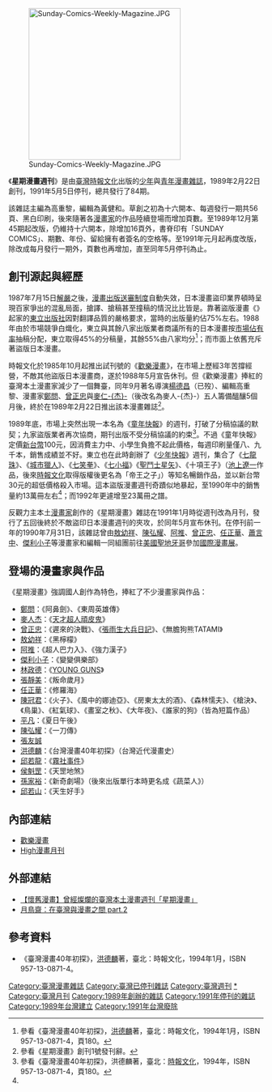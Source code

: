 [[File:Sunday-Comics-Weekly-Magazine.JPG|300px]]

《'''星期漫畫週刊'''》是由[[臺灣|臺灣]][[時報文化|時報文化]]出版的[[少年漫畫|少年]]與[[青年漫畫|青年]][[漫畫雜誌|漫畫雜誌]]，1989年2月22日創刊，1991年5月5日停刊，總共發行了84期。

該雜誌主編為高重黎，編輯為黃健和。草創之初為十六開本、每週發行一期共56頁、黑白印刷，後來隨著各[[漫畫家|漫畫家]]的作品陸續登場而增加頁數。至1989年12月第45期起改版，仍維持十六開本，除增加16頁外，書脊印有「SUNDAY COMICS」、期數、年份、留給擁有者簽名的空格等。至1991年元月起再度改版，除改成每月發行一期外，頁數也再增加，直至同年5月停刊為止。

== 創刊源起與經歷 ==
1987年7月15日[[台灣省戒嚴令|解嚴]]之後，[[編印連環圖畫輔導辦法|漫畫出版送審制度]]自動失效，日本漫畫盜印業界頓時呈現百家爭出的混亂局面，搶譯、搶稿甚至撞稿的情況比比皆是。靠著盜版漫畫《{{link-ja|好小子 (漫畫)|おれは鉄兵|好小子}}》起家的[[東立出版社|東立出版社]]因對翻譯品質的嚴格要求，當時的出版量約佔75%左右。1988年由於市場競爭白熾化，東立與其餘八家出版業者商議所有的日本漫畫按[[市場佔有率|市場佔有率]]抽稿分配，東立取得45%的分稿量，其餘55%由八家均分<ref name="#1">參看《臺灣漫畫40年初探》，[[洪德麟|洪德麟]]著，臺北：時報文化，1994年1月，ISBN 957-13-0871-4，頁180。</ref>；而市面上依舊充斥著盜版日本漫畫。

時報文化於1985年10月起推出試刊號的《[[歡樂漫畫|歡樂漫畫]]》，在市場上歷經3年苦撐經營，不敵其他盜版日本漫畫商，遂於1988年5月宣告休刊。但《歡樂漫畫》捧紅的臺灣本土漫畫家減少了一個舞臺，同年9月著名導演[[楊德昌|楊德昌]]（已歿）、編輯高重黎、漫畫家[[鄭問|鄭問]]、[[曾正忠|曾正忠]]與[[麥人杰|麥仁-{杰}-]]（後改名為麥人-{杰}-）五人籌備醞釀5個月後，終於在1989年2月22日推出該本漫畫雜誌<ref>參看《星期漫畫》創刊1號發刊辭。</ref>。

1989年底，市場上突然出現一本名為《[[童年快報|童年快報]]》的週刊，打破了分稿協議的默契；九家盜版業者再次協商，期刊出版不受分稿協議的約束<ref>參看《臺灣漫畫40年初探》，洪德麟著，臺北：[[時報文化|時報文化]]，1994年，ISBN 957-13-0871-4，頁180。</ref>。不過《童年快報》定價[[新台幣|新台幣]]100元，因消費主力中、小學生負擔不起此價格，每週印刷量僅八、九千本，銷售成績並不好。東立也在此時創辦了《[[少年快報|少年快報]]》週刊，集合了《[[七龍珠|七龍珠]]》、《[[城市獵人|城市獵人]]》、《[[亂馬½|七笑拳]]》、《[[彩虹辣椒|七小福]]》《[[聖鬥士星矢|聖鬥士星矢]]》、《十項王子》（[[池上遼一|池上遼一]]作品，後來[[時報文化|時報文化]]取得版權後更名為「帝王之子」）等知名暢銷作品，並以新台幣30元的超低價格殺入市場。這本盜版漫畫週刊奇蹟似地暴起，至1990年中的銷售量約13萬冊左右<ref name="#1"/>；而1992年更遽增至23萬冊之譜。

反觀力主本土[[漫畫家|漫畫家]]創作的《星期漫畫》雜誌在1991年1月時從週刊改為月刊，發行了五回後終於不敵盜印日本漫畫週刊的夾攻，於同年5月宣布休刊。在停刊前一年的1990年7月31日，該雜誌曾由[[敖幼祥|敖幼祥]]、[[陳弘耀|陳弘耀]]、[[阿推|阿推]]、[[曾正忠|曾正忠]]、[[任正華|任正華]]、[[蕭言中|蕭言中]]、[[傑利小子|傑利小子]]等漫畫家和編輯一同組團前往[[美國|美國]][[聖地牙哥|聖地牙哥]]參加[[圣迭戈国际动漫展|國際漫畫展]]。

== 登場的漫畫家與作品 ==
《星期漫畫》強調國人創作為特色，捧紅了不少漫畫家與作品：
* [[鄭問|鄭問]]：《阿鼻劍》、《東周英雄傳》
* [[麥人杰|麥人杰]]：《[[天才超人頑皮鬼|天才超人頑皮鬼]]》
* [[曾正忠|曾正忠]]：《遲來的決戰》、《[[張雨生大兵日記|張雨生大兵日記]]》、《無膽狗熊TATAMI》
* [[敖幼祥|敖幼祥]]：《黑檸檬》
* [[阿推|阿推]]：《超人巴力入》、《強力漢子》
* [[傑利小子|傑利小子]]：《變變俱樂部》
* [[林政德|林政德]]：《[[YOUNG_GUNS|YOUNG GUNS]]》
* [[張靜美|張靜美]]：《叛命歲月》
* [[任正華|任正華]]：《修羅海》
* [[陳冠君|陳冠君]]：《火子》、《風中的娜迪亞》、《房東太太的酒》、《森林懦夫》、《槍決》、《鳥巢》、《紅氣球》、《畫室之秋》、《大年夜》、《誰家的狗》（皆為短篇作品）
* [[平凡_(漫畫家)|平凡]]：《夏日午後》
* [[陳弘耀|陳弘耀]]：《一刀傳》
* [[張友誠|張友誠]]
* [[洪德麟|洪德麟]]：《台灣漫畫40年初探》（台灣近代漫畫史）
* [[邱若龍|邱若龍]]：《[[霧社事件_(漫畫)|霧社事件]]》
* [[侯魁罡|侯魁罡]]：《天罡地煞》
* [[孫家裕|孫家裕]]：《新奇劇場》（後來出版單行本時更名成《蔬菜人》）
* [[邱若山|邱若山]]：《天生好手》

== 內部連結 ==
* [[歡樂漫畫|歡樂漫畫]]
* [[High漫畫月刊|High漫畫月刊]]

== 外部連結 ==
* [http://blog.xuite.net/lwoan/blog/63712257-%5B%E8%BD%89%E8%BC%89%5D+%E3%80%90%E6%87%B7%E8%88%8A%E6%BC%AB%E7%95%AB%E3%80%91%E6%9B%BE%E7%B6%93%E7%87%A6%E7%88%9B%E7%9A%84%E5%8F%B0%E7%81%A3%E6%9C%AC%E5%9C%9F%E6%BC%AB%E7%95%AB%E9%80%B1%E5%88%8A%E3%80%8C%E6%98%9F%E6%9C%9F%E6%BC%AB%E7%95%AB%E3%80%8D 【懷舊漫畫】曾經燦爛的臺灣本土漫畫週刊「星期漫畫」]
* [https://web.archive.org/web/20150418132843/http://blog.roodo.com/maxleaf/archives/12955055.html 月鳥齋：在臺灣與漫畫之間 part.2]

== 參考資料 ==
* 《臺灣漫畫40年初探》，[[洪德麟|洪德麟]]著，臺北：時報文化，1994年1月，ISBN 957-13-0871-4。
{{reflist}}
{{台灣漫畫雜誌}}
[[Category:臺灣漫畫雜誌|Category:臺灣漫畫雜誌]]
[[Category:臺灣已停刊雜誌|Category:臺灣已停刊雜誌]]
[[Category:臺灣週刊|Category:臺灣週刊]]
[[Category:星期漫畫|*]]
[[Category:臺灣月刊|Category:臺灣月刊]]
[[Category:1989年創辦的雜誌|Category:1989年創辦的雜誌]]
[[Category:1991年停刊的雜誌|Category:1991年停刊的雜誌]]
[[Category:1989年台灣建立|Category:1989年台灣建立]]
[[Category:1991年台灣廢除|Category:1991年台灣廢除]]